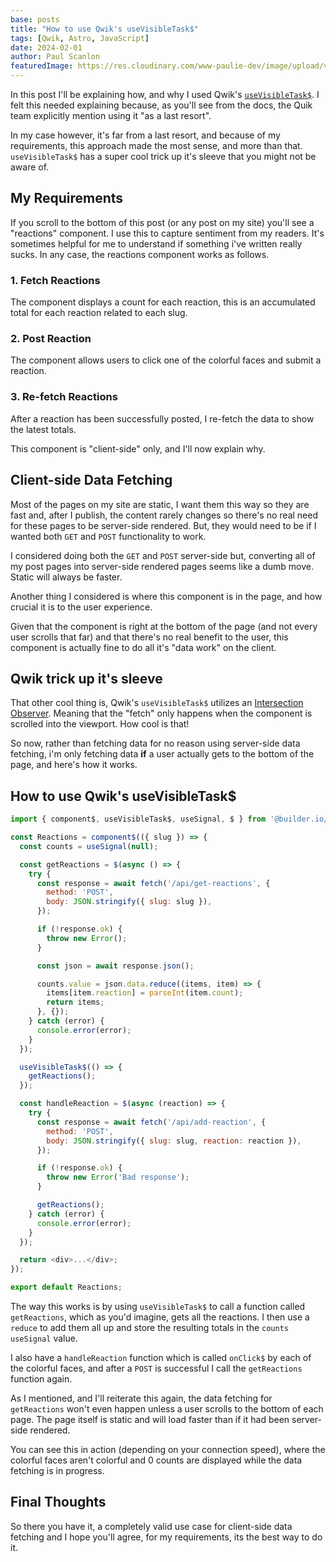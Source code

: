 ```yaml
---
base: posts
title: "How to use Qwik's useVisibleTask$"
tags: [Qwik, Astro, JavaScript]
date: 2024-02-01
author: Paul Scanlon
featuredImage: https://res.cloudinary.com/www-paulie-dev/image/upload/v1706832540/paulie.dev/2024/02/qwik-bites-useVisibleTask_czhft9.jpg
---
```


In this post I'll be explaining how, and why I used Qwik's [`useVisibleTask$`](https://qwik.dev/docs/guides/best-practices/#use-usevisibletask-as-a-last-resort). I felt this needed explaining because, as you'll see from the docs, the Quik team explicitly mention using it "as a last resort".

In my case however, it's far from a last resort, and because of my requirements, this approach made the most sense, and more than that. `useVisibleTask$` has a super cool trick up it's sleeve that you might not be aware of.

## My Requirements

If you scroll to the bottom of this post (or any post on my site) you'll see a "reactions" component. I use this to capture sentiment from my readers. It's sometimes helpful for me to understand if something i've written really sucks. In any case, the reactions component works as follows.

<AstroImage
  width='1536'
  height='864'
  alt='Screenshot of Reaction component on paulie.dev'
  url='https://res.cloudinary.com/www-paulie-dev/image/upload/v1722592755/paulie.dev/2024/02/1-reaction-component_c0dgp4.jpg'
/>

### 1. Fetch Reactions

The component displays a count for each reaction, this is an accumulated total for each reaction related to each slug.

### 2. Post Reaction

The component allows users to click one of the colorful faces and submit a reaction.

### 3. Re-fetch Reactions

After a reaction has been successfully posted, I re-fetch the data to show the latest totals.

This component is "client-side" only, and I'll now explain why.

## Client-side Data Fetching

Most of the pages on my site are static, I want them this way so they are fast and, after I publish, the content rarely changes so there's no real need for these pages to be server-side rendered. But, they would need to be if I wanted both `GET` and `POST` functionality to work.

I considered doing both the `GET` and `POST` server-side but, converting all of my post pages into server-side rendered pages seems like a dumb move. Static will always be faster.

Another thing I considered is where this component is in the page, and how crucial it is to the user experience.

Given that the component is right at the bottom of the page (and not every user scrolls that far) and that there's no real benefit to the user, this component is actually fine to do all it's "data work" on the client.

## Qwik trick up it's sleeve

That other cool thing is, Qwik's `useVisibleTask$` utilizes an [Intersection Observer](https://developer.mozilla.org/en-US/docs/Web/API/Intersection_Observer_API). Meaning that the "fetch" only happens when the component is scrolled into the viewport. How cool is that!

So now, rather than fetching data for no reason using server-side data fetching, i'm only fetching data **if** a user actually gets to the bottom of the page, and here's how it works.

## How to use Qwik's useVisibleTask$

```javascript
import { component$, useVisibleTask$, useSignal, $ } from '@builder.io/qwik';

const Reactions = component$(({ slug }) => {
  const counts = useSignal(null);

  const getReactions = $(async () => {
    try {
      const response = await fetch('/api/get-reactions', {
        method: 'POST',
        body: JSON.stringify({ slug: slug }),
      });

      if (!response.ok) {
        throw new Error();
      }

      const json = await response.json();

      counts.value = json.data.reduce((items, item) => {
        items[item.reaction] = parseInt(item.count);
        return items;
      }, {});
    } catch (error) {
      console.error(error);
    }
  });

  useVisibleTask$(() => {
    getReactions();
  });

  const handleReaction = $(async (reaction) => {
    try {
      const response = await fetch('/api/add-reaction', {
        method: 'POST',
        body: JSON.stringify({ slug: slug, reaction: reaction }),
      });

      if (!response.ok) {
        throw new Error('Bad response');
      }

      getReactions();
    } catch (error) {
      console.error(error);
    }
  });

  return <div>...</div>;
});

export default Reactions;
```

The way this works is by using `useVisibleTask$` to call a function called `getReactions`, which as you'd imagine, gets all the reactions. I then use a `reduce` to add them all up and store the resulting totals in the `counts` `useSignal` value.

I also have a `handleReaction` function which is called `onClick$` by each of the colorful faces, and after a `POST` is successful I call the `getReactions` function again.

As I mentioned, and I'll reiterate this again, the data fetching for `getReactions` won't even happen unless a user scrolls to the bottom of each page. The page itself is static and will load faster than if it had been server-side rendered.

You can see this in action (depending on your connection speed), where the colorful faces aren't colorful and 0 counts are displayed while the data fetching is in progress.

<AstroImage
  width='1536'
  height='864'
  alt='Screenshot of Reaction component loading on paulie.dev'
  url='https://res.cloudinary.com/www-paulie-dev/image/upload/v1722592755/paulie.dev/2024/02/2-reaction-loading_kcues5.jpg'
/>

## Final Thoughts

So there you have it, a completely valid use case for client-side data fetching and I hope you'll agree, for my requirements, its the best way to do it.
